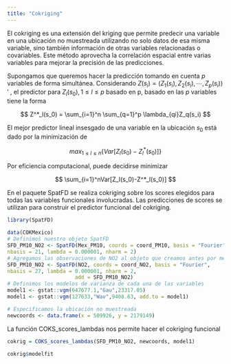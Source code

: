 ```yaml
---
title: "Cokriging"
---
```


El cokriging es una extensión del kriging que permite predecir una variable en una ubicación no muestreada utilizando no solo datos de esa misma variable, sino también información de otras variables relacionadas o covariables. Este método aprovecha la correlación espacial entre varias variables para mejorar la precisión de las predicciones.

Supongamos que queremos hacer la predicción tomando en cuenta $p$ variables de forma simultánea. Considerando $Z(s_i) = (Z_1(s_i),Z_2(s_i),\cdots,Z_p(s_i))'$ , el predictor para $Z_l(s_0), 1\leq l\leq p$ basado en p, basado en las $p$ variables tiene la forma

$$
Z^*_l(s_0) = \sum_{i=1}^n \sum_{q=1}^p \lambda_{qi}Z_q(s_i)
$$

El mejor predictor lineal insesgado de una variable en la ubicación $s_0$ está dado por la minimización de

$$
max_{1\leq l \leq n}\{Var[Z_l(s_0)-Z^*_l(s_0)]\}
$$

Por eficiencia computacional, puede decidirse minimizar

$$
\sum_{i=1}^nVar[Z_l(s_0)-Z^*_l(s_0)]
$$

En el paquete SpatFD se realiza cokriging sobre los scores elegidos para todas las variables funcionales involucradas. Las predicciones de scores se utilizan para construir el predictor funcional del cokriging.

```r
library(SpatFD)

```

```r
data(COKMexico)
# Definimos nuestro objeto SpatFD
SFD_PM10_NO2 <- SpatFD(Mex_PM10, coords = coord_PM10, basis = "Fourier", 
nbasis = 21, lambda = 0.000001, nharm = 2)
# Agregamos las observaciones de NO2 al objeto que creamos antes por medio del argumento add
SFD_PM10_NO2 <- SpatFD(NO2, coords = coord_NO2, basis = "Fourier", 
nbasis = 27, lambda = 0.000001, nharm = 2,
                      add = SFD_PM10_NO2)
# Definimos los modelos de varianza de cada una de las variables
model1 <- gstat::vgm(647677.1,"Gau",23317.05)
model1 <- gstat::vgm(127633,"Wav",9408.63, add.to = model1)

# Especificamos la ubicación no muestreada
newcoords <- data.frame(x = 509926, y = 2179149)


```

La función COKS_scores_lambdas nos permite hacer el cokriging funcional

```r
cokrig = COKS_scores_lambdas(SFD_PM10_NO2, newcoords, model1)
```

```r
cokrig$modelfit

```
